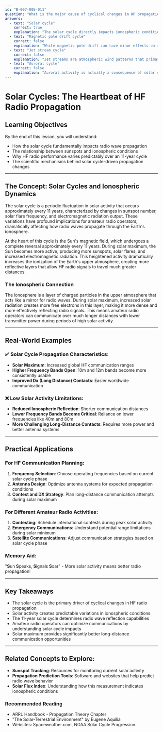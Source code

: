 ```yaml
---
id: "B-007-005-011"
question: "What is the major cause of cyclical changes in HF propagation?"
answers:
  - text: "Solar cycle"
    correct: true
    explanation: "The solar cycle directly impacts ionospheric conditions that dramatically affect radio wave propagation. During solar maximum, increased solar radiation and sunspot activity create higher levels of ionization in the Earth's upper atmosphere, which enhances radio wave reflection and enables longer-distance communications across multiple HF bands. This 11-year cycle fundamentally changes the ionosphere's ability to refract and reflect radio signals."
  - text: "Magnetic pole drift cycle"
    correct: false
    explanation: "While magnetic pole drift can have minor effects on radio propagation, it occurs over much longer timescales (hundreds of years) and does not produce the predictable, cyclical changes observed in HF propagation. The magnetic pole's slow movement does not create the consistent, 11-year pattern of ionospheric variation that characterizes solar cycle impacts."
  - text: "Jet stream cycle"
    correct: false
    explanation: "Jet streams are atmospheric wind patterns that primarily affect weather and aircraft routing. They do not directly influence radio wave propagation or ionospheric conditions. While jet streams can impact atmospheric conditions, they are not a significant factor in the cyclical changes observed in HF radio communications."
  - text: "Auroral cycle"
    correct: false
    explanation: "Auroral activity is actually a consequence of solar cycle variations, not an independent cause of propagation changes. Auroras are caused by solar particles interacting with Earth's magnetic field, which is itself driven by solar activity. While auroras can impact radio propagation, they are a symptom of solar cycle changes, not the primary cause."
---
```


# Solar Cycles: The Heartbeat of HF Radio Propagation

## Learning Objectives
By the end of this lesson, you will understand:
- How the solar cycle fundamentally impacts radio wave propagation
- The relationship between sunspots and ionospheric conditions
- Why HF radio performance varies predictably over an 11-year cycle
- The scientific mechanisms behind solar cycle-driven propagation changes

---

## The Concept: Solar Cycles and Ionospheric Dynamics

The solar cycle is a periodic fluctuation in solar activity that occurs approximately every 11 years, characterized by changes in sunspot number, solar flare frequency, and electromagnetic radiation output. These variations have profound implications for amateur radio operators, dramatically affecting how radio waves propagate through the Earth's ionosphere.

At the heart of this cycle is the Sun's magnetic field, which undergoes a complete reversal approximately every 11 years. During solar maximum, the Sun becomes more active, producing more sunspots, solar flares, and increased electromagnetic radiation. This heightened activity dramatically increases the ionization of the Earth's upper atmosphere, creating more reflective layers that allow HF radio signals to travel much greater distances.

### The Ionospheric Connection

The ionosphere is a layer of charged particles in the upper atmosphere that acts like a mirror for radio waves. During solar maximum, increased solar radiation creates more free electrons in this layer, making it more dense and more effectively reflecting radio signals. This means amateur radio operators can communicate over much longer distances with lower transmitter power during periods of high solar activity.

---

## Real-World Examples

### ✅ Solar Cycle Propagation Characteristics:
- **Solar Maximum**: Increased global HF communication ranges
- **Higher Frequency Bands Open**: 10m and 12m bands become more consistently usable
- **Improved Dx (Long Distance) Contacts**: Easier worldwide communication

### ❌ Low Solar Activity Limitations:
- **Reduced Ionospheric Reflection**: Shorter communication distances
- **Lower Frequency Bands Become Critical**: Reliance on lower frequencies like 40m and 80m
- **More Challenging Long-Distance Contacts**: Requires more power and better antenna systems

---

## Practical Applications

### For HF Communication Planning:
1. **Frequency Selection**: Choose operating frequencies based on current solar cycle phase
2. **Antenna Design**: Optimize antenna systems for expected propagation conditions
3. **Contest and DX Strategy**: Plan long-distance communication attempts during solar maximum

### For Different Amateur Radio Activities:
1. **Contesting**: Schedule international contests during peak solar activity
2. **Emergency Communications**: Understand potential range limitations during solar minimum
3. **Satellite Communications**: Adjust communication strategies based on solar cycle phase

### Memory Aid:
"**S**un **S**peaks, **S**ignals **S**oar" - More solar activity means better radio propagation!

---

## Key Takeaways

- The solar cycle is the primary driver of cyclical changes in HF radio propagation
- Solar activity creates predictable variations in ionospheric conditions
- The 11-year solar cycle determines radio wave reflection capabilities
- Amateur radio operators can optimize communications by understanding solar cycle impacts
- Solar maximum provides significantly better long-distance communication opportunities

---

## Related Concepts to Explore:
- **Sunspot Tracking**: Resources for monitoring current solar activity
- **Propagation Prediction Tools**: Software and websites that help predict radio wave behavior
- **Solar Flux Index**: Understanding how this measurement indicates ionospheric conditions

### Recommended Reading
- ARRL Handbook - Propagation Theory Chapter
- "The Solar-Terrestrial Environment" by Eugene Aquilia
- Websites: Spaceweather.com, NOAA Solar Cycle Progression
